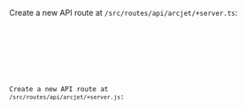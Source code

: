 
<SelectableContent client:load syncKey="language" frameworkSwitcher>
  <div slot="TS" slotIdx="1">

Create a new API route at `/src/routes/api/arcjet/+server.ts`:

<Code code={Step3TS} lang="ts" title="/src/routes/api/arcjet/+server.ts" />

  </div>
  <div slot="JS" slotIdx="2">

Create a new API route at `/src/routes/api/arcjet/+server.js`:

<Code code={Step3JS} lang="js" title="/src/routes/api/arcjet/+server.js" />

  </div>
</SelectableContent>
